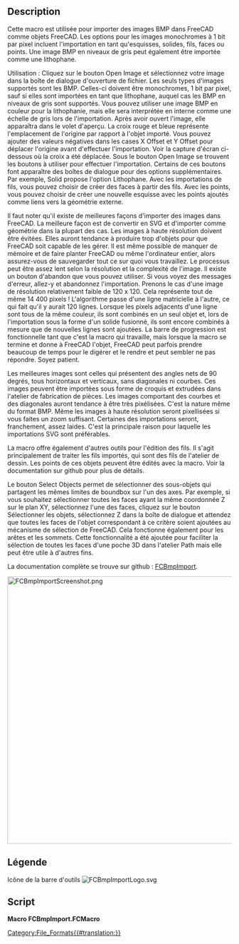 <languages/>

{{Macro/fr
|Name=Macro FCBmpImport
|Icon=FCBmpImportLogo.svg
|Description=Importe des images BMP monochromes et en niveaux de gris dans FreeCAD sous forme d'esquisses, de solides, de polylignes, de faces ou de lithophane.
|Author=TheMarkster
|Version=0.2021.09.23
|Date=2021-09-23
|FCVersion=0.18 ou après
|Download=[https://wiki.freecad.org/File:FCBmpImportScreenshot.png Icône de la barre d'outils]
|SeeAlso=
|Links=[https://github.com/mwganson/fcbmpimport Documentation complète sur Github]
}}

== Description ==

Cette macro est utilisée pour importer des images BMP dans FreeCAD comme objets FreeCAD.  Les options pour les images monochromes à 1 bit par pixel incluent l'importation en tant qu'esquisses, solides, fils, faces ou points.  Une image BMP en niveaux de gris peut également être importée comme une lithophane.

Utilisation : Cliquez sur le bouton Open Image et sélectionnez votre image dans la boîte de dialogue d'ouverture de fichier. Les seuls types d'images supportés sont les BMP. Celles-ci doivent être monochromes, 1 bit par pixel, sauf si elles sont importées en tant que lithophane, auquel cas les BMP en niveaux de gris sont supportés. Vous pouvez utiliser une image BMP en couleur pour la lithophanie, mais elle sera interprétée en interne comme une échelle de gris lors de l'importation. Après avoir ouvert l'image, elle apparaîtra dans le volet d'aperçu. La croix rouge et bleue représente l'emplacement de l'origine par rapport à l'objet importé. Vous pouvez ajouter des valeurs négatives dans les cases X Offset et Y Offset pour déplacer l'origine avant d'effectuer l'importation. Voir la capture d'écran ci-dessous où la croix a été déplacée. Sous le bouton Open Image se trouvent les boutons à utiliser pour effectuer l'importation. Certains de ces boutons font apparaître des boîtes de dialogue pour des options supplémentaires. Par exemple, Solid propose l'option Lithophane. Avec les importations de fils, vous pouvez choisir de créer des faces à partir des fils. Avec les points, vous pouvez choisir de créer une nouvelle esquisse avec les points ajoutés comme liens vers la géométrie externe.

Il faut noter qu'il existe de meilleures façons d'importer des images dans FreeCAD. La meilleure façon est de convertir en SVG et d'importer comme géométrie dans la plupart des cas. Les images à haute résolution doivent être évitées. Elles auront tendance à produire trop d'objets pour que FreeCAD soit capable de les gérer. Il est même possible de manquer de mémoire et de faire planter FreeCAD ou même l'ordinateur entier, alors assurez-vous de sauvegarder tout ce sur quoi vous travaillez. Le processus peut être assez lent selon la résolution et la complexité de l'image. Il existe un bouton d'abandon que vous pouvez utiliser. Si vous voyez des messages d'erreur, allez-y et abandonnez l'importation. Prenons le cas d'une image de résolution relativement faible de 120 x 120. Cela représente tout de même 14 400 pixels ! L'algorithme passe d'une ligne matricielle à l'autre, ce qui fait qu'il y aurait 120 lignes. Lorsque les pixels adjacents d'une ligne sont tous de la même couleur, ils sont combinés en un seul objet et, lors de l'importation sous la forme d'un solide fusionné, ils sont encore combinés à mesure que de nouvelles lignes sont ajoutées. La barre de progression est fonctionnelle tant que c'est la macro qui travaille, mais lorsque la macro se termine et donne à FreeCAD l'objet, FreeCAD peut parfois prendre beaucoup de temps pour le digérer et le rendre et peut sembler ne pas répondre. Soyez patient.

Les meilleures images sont celles qui présentent des angles nets de 90 degrés, tous horizontaux et verticaux, sans diagonales ni courbes. Ces images peuvent être importées sous forme de croquis et extrudées dans l'atelier de fabrication de pièces. Les images comportant des courbes et des diagonales auront tendance à être très pixélisées. C'est la nature même du format BMP. Même les images à haute résolution seront pixellisées si vous faites un zoom suffisant. Certaines des importations seront, franchement, assez laides. C'est la principale raison pour laquelle les importations SVG sont préférables.

La macro offre également d'autres outils pour l'édition des fils. Il s'agit principalement de traiter les fils importés, qui sont des fils de l'atelier de dessin. Les points de ces objets peuvent être édités avec la macro. Voir la documentation sur github pour plus de détails.

Le bouton Select Objects permet de sélectionner des sous-objets qui partagent les mêmes limites de boundbox sur l'un des axes. Par exemple, si vous souhaitez sélectionner toutes les faces ayant la même coordonnée Z sur le plan XY, sélectionnez l'une des faces, cliquez sur le bouton Sélectionner les objets, sélectionnez Z dans la boîte de dialogue et attendez que toutes les faces de l'objet correspondant à ce critère soient ajoutées au mécanisme de sélection de FreeCAD. Cela fonctionne également pour les arêtes et les sommets. Cette fonctionnalité a été ajoutée pour faciliter la sélection de toutes les faces d'une poche 3D dans l'atelier Path mais elle peut être utile à d'autres fins.

La documentation complète se trouve sur github : [https://github.com/mwganson/fcbmpimport FCBmpImport].

[[File:FCBmpImportScreenshot.png|600px]]
{{Caption|Copie d'écran de FCBmpImport‎}}

<span id="Legend"></span>
== Légende ==

{{Codeextralink|https://gist.githubusercontent.com/mwganson/ea7aa4dcb79d7492caa24e8970967174/raw/1fe247b5b93e5084866a69754854d9caedca1f09/FCBmpImport.FCMacro|FCBmpImport.FCMacro}}

Icône de la barre d'outils
[[Image:FCBmpImportLogo.svg]]

== Script ==

'''Macro FCBmpImport.FCMacro'''

{{CodeDownload|https://gist.github.com/mwganson/ea7aa4dcb79d7492caa24e8970967174|FCBmpImport.FCMacro}}

[[Category:File_Formats{{#translation:}}]]